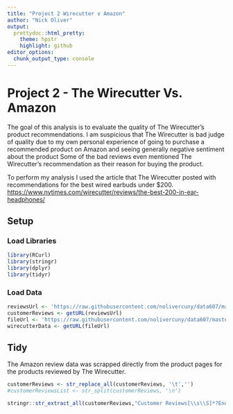 ```yaml
---
title: "Project 2 Wirecutter v Amazon"
author: "Nick Oliver"
output:
  prettydoc::html_pretty:
    theme: hpstr
    highlight: github
editor_options: 
  chunk_output_type: console
---
```


# Project 2 - The Wirecutter Vs. Amazon

The goal of this analysis is to evaluate the quality of The Wirecutter's product recommendations. I am suspicious that The Wirecutter is bad judge of quality due to my own personal experience of going to purchase a recommended product on Amazon and seeing generally negative sentiment about the product Some of the bad reviews even mentioned The Wirecutter's recommendation as their reason for buying the product.

To perform my analysis I used the article that The Wirecutter posted with recommendations for the best wired earbuds under $200. [https://www.nytimes.com/wirecutter/reviews/the-best-200-in-ear-headphones/](https://www.nytimes.com/wirecutter/reviews/the-best-200-in-ear-headphones/)

## Setup

### Load Libraries
```r
library(RCurl)
library(stringr)
library(dplyr)
library(tidyr)
```

### Load Data

```r
reviewsUrl <- 'https://raw.githubusercontent.com/nolivercuny/data607/master/project2/datasets/wirecuttervsamazon/Customer%20reviews'
customerReviews <- getURL(reviewsUrl)
fileUrl <- 'https://raw.githubusercontent.com/nolivercuny/data607/master/project2/datasets/wirecuttervsamazon/wirecutter_earbuds.csv'
wirecutterData <- getURL(fileUrl)
```

## Tidy

The Amazon review data was scrapped directly from the product pages for the products reviewed by The Wirecutter. 

```r
customerReviews <- str_replace_all(customerReviews, '\t','')
#customerReviewsList <- str_split(customerReviews, '\n')
```


```r
stringr::str_extract_all(customerReviews,"Customer Reviews[\\s\\S]*?End Customer Reviews")

```